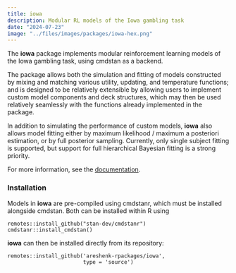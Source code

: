 ```yaml
---
title: iowa
description: Modular RL models of the Iowa gambling task
date: "2024-07-23"
image: "../files/images/packages/iowa-hex.png"
---
```


The **iowa** package implements modular reinforcement learning models of the Iowa gambling task, using cmdstan as a backend.

The package allows both the simulation and fitting of models constructed by mixing and matching various utility, updating, and temperature functions; and is designed to be relatively extensible by allowing users to implement custom model components and deck structures, which may then be used relatively seamlessly with the functions already implemented in the package.

In addition to simulating the performance of custom models, **iowa** also allows model fitting either by maximum likelihood / maximum a posteriori estimation, or by full posterior sampling. Currently, only single subject fitting is supported, but support for full hierarchical Bayesian fitting is a strong priority.

For more information, see the [documentation](https://areshenk-rpackages.github.io/iowa/).

### Installation

Models in **iowa** are pre-compiled using cmdstanr, which must be installed
alongside cmdstan. Both can be installed within R using

```
remotes::install_github("stan-dev/cmdstanr")
cmdstanr::install_cmdstan()
```

**iowa** can then be installed directly from its repository:

```
remotes::install_github('areshenk-rpackages/iowa', 
                        type = 'source')
```
